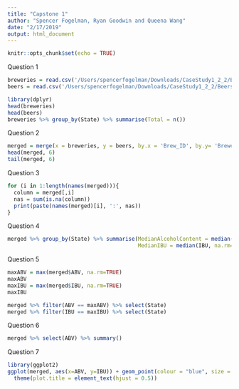 ```yaml
---
title: "Capstone 1"
author: "Spencer Fogelman, Ryan Goodwin and Queena Wang"
date: "2/17/2019"
output: html_document
---
```


```r
knitr::opts_chunk$set(echo = TRUE)
```

Question 1

```r
breweries = read.csv('/Users/spencerfogelman/Downloads/CaseStudy1_2_2/Breweries.csv', stringsAsFactors = FALSE)
beers = read.csv('/Users/spencerfogelman/Downloads/CaseStudy1_2_2/Beers.csv', stringsAsFactors = FALSE)

library(dplyr)
head(breweries)
head(beers)
breweries %>% group_by(State) %>% summarise(Total = n()) 
```

Question 2

```r
merged = merge(x = breweries, y = beers, by.x = 'Brew_ID', by.y= 'Brewery_id', all = TRUE)
head(merged, 6)
tail(merged, 6)
```

Question 3

```r
for (i in 1:length(names(merged))){
  column = merged[,i]
  nas = sum(is.na(column))
  print(paste(names(merged)[i], ':', nas))
}
```


Question 4

```r
merged %>% group_by(State) %>% summarise(MedianAlcoholContent = median(ABV, na.rm=TRUE),
                                         MedianIBU = median(IBU, na.rm=TRUE))

```

Question 5

```r
maxABV = max(merged$ABV, na.rm=TRUE)
maxABV
maxIBU = max(merged$IBU, na.rm=TRUE)
maxIBU

merged %>% filter(ABV == maxABV) %>% select(State)
merged %>% filter(IBU == maxIBU) %>% select(State)
```

Question 6

```r
merged %>% select(ABV) %>% summary()
```


Question 7

```r
library(ggplot2)
ggplot(merged, aes(x=ABV, y=IBU)) + geom_point(colour = "blue", size = 0.8, na.rm = TRUE) + labs(title='Alcohol Content vs Bitterness') +
  theme(plot.title = element_text(hjust = 0.5))

```


